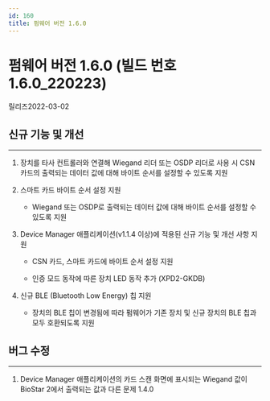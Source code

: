 ```yaml
---
id: 160
title: 펌웨어 버전 1.6.0
---
```


# 펌웨어 버전 1.6.0 (빌드 번호 1.6.0_220223)

릴리즈<Separator/>2022-03-02

## 신규 기능 및 개선

---

1. 장치를 타사 컨트롤러와 연결해 Wiegand 리더 또는 OSDP 리더로 사용 시 CSN 카드의 출력되는 데이터 값에 대해 바이트 순서를 설정할 수 있도록 지원

1. 스마트 카드 바이트 순서 설정 지원

    - Wiegand 또는 OSDP로 출력되는 데이터 값에 대해 바이트 순서를 설정할 수 있도록 지원

1. Device Manager 애플리케이션(v1.1.4 이상)에 적용된 신규 기능 및 개선 사항 지원

    - CSN 카드, 스마트 카드에 바이트 순서 설정 지원

    - 인증 모드 동작에 따른 장치 LED 동작 추가 (XPD2-GKDB)

1. 신규 BLE (Bluetooth Low Energy) 칩 지원

    - 장치의 BLE 칩이 변경됨에 따라 펌웨어가 기존 장치 및 신규 장치의 BLE 칩과 모두 호환되도록 지원

## 버그 수정

---

<BugLists>

1. Device Manager 애플리케이션의 카드 스캔 화면에 표시되는 Wiegand 값이 BioStar 2에서 출력되는 값과 다른 문제 <Badge>1.4.0</Badge>

</BugLists>
